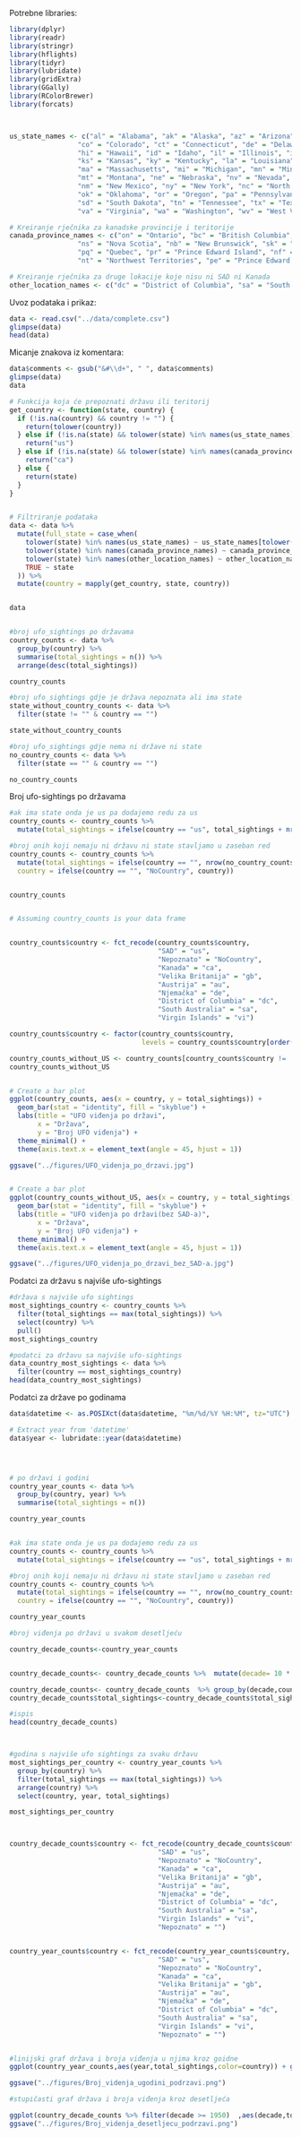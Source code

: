 
Potrebne libraries:
```r
library(dplyr)
library(readr)
library(stringr)
library(hflights)
library(tidyr)
library(lubridate)
library(gridExtra)
library(GGally)
library(RColorBrewer)
library(forcats)



us_state_names <- c("al" = "Alabama", "ak" = "Alaska", "az" = "Arizona", "ar" = "Arkansas", "ca" = "California",
                 "co" = "Colorado", "ct" = "Connecticut", "de" = "Delaware", "fl" = "Florida", "ga" = "Georgia",
                 "hi" = "Hawaii", "id" = "Idaho", "il" = "Illinois", "in" = "Indiana", "ia" = "Iowa",
                 "ks" = "Kansas", "ky" = "Kentucky", "la" = "Louisiana", "me" = "Maine", "md" = "Maryland",
                 "ma" = "Massachusetts", "mi" = "Michigan", "mn" = "Minnesota", "ms" = "Mississippi", "mo" = "Missouri",
                 "mt" = "Montana", "ne" = "Nebraska", "nv" = "Nevada", "nh" = "New Hampshire", "nj" = "New Jersey",
                 "nm" = "New Mexico", "ny" = "New York", "nc" = "North Carolina", "nd" = "North Dakota", "oh" = "Ohio",
                 "ok" = "Oklahoma", "or" = "Oregon", "pa" = "Pennsylvania", "ri" = "Rhode Island", "sc" = "South Carolina",
                 "sd" = "South Dakota", "tn" = "Tennessee", "tx" = "Texas", "ut" = "Utah", "vt" = "Vermont",
                 "va" = "Virginia", "wa" = "Washington", "wv" = "West Virginia", "wi" = "Wisconsin", "wy" = "Wyoming")

# Kreiranje rječnika za kanadske provincije i teritorije
canada_province_names <- c("on" = "Ontario", "bc" = "British Columbia", "ab" = "Alberta", "qc" = "Quebec", "mb" = "Manitoba",
                 "ns" = "Nova Scotia", "nb" = "New Brunswick", "sk" = "Saskatchewan",
                 "pq" = "Quebec", "pr" = "Prince Edward Island", "nf" = "Newfoundland",
                 "nt" = "Northwest Territories", "pe" = "Prince Edward Island", "yt" = "Yukon", "yk" = "Yukon")

# Kreiranje rječnika za druge lokacije koje nisu ni SAD ni Kanada
other_location_names <- c("dc" = "District of Columbia", "sa" = "South Australia", "vi" = "Virgin Islands")


```


Uvoz podataka i prikaz:
```r
data <- read.csv("../data/complete.csv")
glimpse(data)
head(data)
```


Micanje znakova iz komentara:
```r
data$comments <- gsub("&#\\d+", " ", data$comments)
glimpse(data)
data

```


```r

# Funkcija koja će prepoznati državu ili teritorij
get_country <- function(state, country) {
  if (!is.na(country) && country != "") {
    return(tolower(country))
  } else if (!is.na(state) && tolower(state) %in% names(us_state_names)) {
    return("us")
  } else if (!is.na(state) && tolower(state) %in% names(canada_province_names)) {
    return("ca")
  } else {
    return(state)
  }
}


# Filtriranje podataka
data <- data %>%
  mutate(full_state = case_when(
    tolower(state) %in% names(us_state_names) ~ us_state_names[tolower(state)],
    tolower(state) %in% names(canada_province_names) ~ canada_province_names[tolower(state)],
    tolower(state) %in% names(other_location_names) ~ other_location_names[tolower(state)],
    TRUE ~ state
  )) %>%
  mutate(country = mapply(get_country, state, country))


data



```

```r
#broj ufo_sightings po državama
country_counts <- data %>%
  group_by(country) %>%
  summarise(total_sightings = n()) %>%
  arrange(desc(total_sightings))

country_counts 

#broj ufo_sightings gdje je država nepoznata ali ima state
state_without_country_counts <- data %>%
  filter(state != "" & country == "")

state_without_country_counts

#broj ufo_sightings gdje nema ni države ni state
no_country_counts <- data %>%
  filter(state == "" & country == "")

no_country_counts
```




Broj ufo-sightings po državama
```r

#ak ima state onda je us pa dodajemo redu za us
country_counts <- country_counts %>%
  mutate(total_sightings = ifelse(country == "us", total_sightings + nrow(state_without_country_counts), total_sightings))

#broj onih koji nemaju ni državu ni state stavljamo u zaseban red
country_counts <- country_counts %>%
  mutate(total_sightings = ifelse(country == "", nrow(no_country_counts), total_sightings),
  country = ifelse(country == "", "NoCountry", country))


country_counts


# Assuming country_counts is your data frame


country_counts$country <- fct_recode(country_counts$country,
                                     "SAD" = "us",
                                     "Nepoznato" = "NoCountry",
                                     "Kanada" = "ca",
                                     "Velika Britanija" = "gb",
                                     "Austrija" = "au",
                                     "Njemačka" = "de",
                                     "District of Columbia" = "dc",
                                     "South Australia" = "sa",
                                     "Virgin Islands" = "vi")

country_counts$country <- factor(country_counts$country, 
                                 levels = country_counts$country[order(country_counts$total_sightings, decreasing = TRUE)])

country_counts_without_US <- country_counts[country_counts$country != 'SAD',]
country_counts_without_US


# Create a bar plot
ggplot(country_counts, aes(x = country, y = total_sightings)) +
  geom_bar(stat = "identity", fill = "skyblue") +
  labs(title = "UFO viđenja po državi",
       x = "Država",
       y = "Broj UFO viđenja") +
  theme_minimal() +
  theme(axis.text.x = element_text(angle = 45, hjust = 1))

ggsave("../figures/UFO_videnja_po_drzavi.jpg")


# Create a bar plot
ggplot(country_counts_without_US, aes(x = country, y = total_sightings)) +
  geom_bar(stat = "identity", fill = "skyblue") +
  labs(title = "UFO viđenja po državi(bez SAD-a)",
       x = "Država",
       y = "Broj UFO viđenja") +
  theme_minimal() +
  theme(axis.text.x = element_text(angle = 45, hjust = 1))

ggsave("../figures/UFO_videnja_po_drzavi_bez_SAD-a.jpg")

```


Podatci za državu s najviše ufo-sightings

```r
#država s najviše ufo sightings
most_sightings_country <- country_counts %>%
  filter(total_sightings == max(total_sightings)) %>%
  select(country) %>%
  pull()
most_sightings_country

#podatci za državu sa najviše ufo-sightings
data_country_most_sightings <- data %>%
  filter(country == most_sightings_country)
head(data_country_most_sightings)
```


Podatci za države po godinama

```r

data$datetime <- as.POSIXct(data$datetime, "%m/%d/%Y %H:%M", tz="UTC")

# Extract year from 'datetime'
data$year <- lubridate::year(data$datetime)




# po državi i godini
country_year_counts <- data %>%
  group_by(country, year) %>%
  summarise(total_sightings = n())

country_year_counts


#ak ima state onda je us pa dodajemo redu za us
country_counts <- country_counts %>%
  mutate(total_sightings = ifelse(country == "us", total_sightings + nrow(state_without_country_counts), total_sightings))

#broj onih koji nemaju ni državu ni state stavljamo u zaseban red
country_counts <- country_counts %>%
  mutate(total_sightings = ifelse(country == "", nrow(no_country_counts), total_sightings),
  country = ifelse(country == "", "NoCountry", country))

country_year_counts

#broj viđenja po državi u svakom desetljeću

country_decade_counts<-country_year_counts


country_decade_counts<- country_decade_counts %>%  mutate(decade= 10 * (year %/% 10))

country_decade_counts<- country_decade_counts  %>% group_by(decade,country ) %>%summarize(total_sightings = sum(total_sightings)) %>% ungroup() 
country_decade_counts$total_sightings<-country_decade_counts$total_sightings 

#ispis
head(country_decade_counts)



#godina s najviše ufo sightings za svaku državu
most_sightings_per_country <- country_year_counts %>%
  group_by(country) %>%
  filter(total_sightings == max(total_sightings)) %>%
  arrange(country) %>%
  select(country, year, total_sightings)

most_sightings_per_country



country_decade_counts$country <- fct_recode(country_decade_counts$country,
                                     "SAD" = "us",
                                     "Nepoznato" = "NoCountry",
                                     "Kanada" = "ca",
                                     "Velika Britanija" = "gb",
                                     "Austrija" = "au",
                                     "Njemačka" = "de",
                                     "District of Columbia" = "dc",
                                     "South Australia" = "sa",
                                     "Virgin Islands" = "vi",
                                     "Nepoznato" = "")


country_year_counts$country <- fct_recode(country_year_counts$country,
                                     "SAD" = "us",
                                     "Nepoznato" = "NoCountry",
                                     "Kanada" = "ca",
                                     "Velika Britanija" = "gb",
                                     "Austrija" = "au",
                                     "Njemačka" = "de",
                                     "District of Columbia" = "dc",
                                     "South Australia" = "sa",
                                     "Virgin Islands" = "vi",
                                     "Nepoznato" = "")



```
```r
#linijski graf država i broja viđenja u njima kroz goidne
ggplot(country_year_counts,aes(year,total_sightings,color=country)) + geom_line() + scale_y_sqrt() + labs(x="Godina",y="Ukupan broj viđenja",color="Država",title = "Broj viđenja u godini po državama")

ggsave("../figures/Broj_videnja_ugodini_podrzavi.png")

#stupičasti graf država i broja viđenja kroz desetljeća

ggplot(country_decade_counts %>% filter(decade >= 1950)  ,aes(decade,total_sightings,fill=country)) + geom_col(position = "dodge") +scale_y_sqrt() + labs(x="Godina",y="Ukupan broj viđenja",fill="Država",title = "Broj viđenja u desetljeću po državama")
ggsave("../figures/Broj_videnja_desetljecu_podrzavi.png")
```



